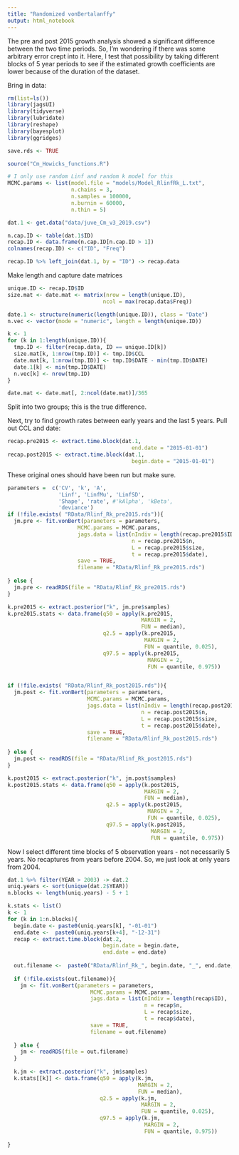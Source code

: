 ```yaml
---
title: "Randomized vonBertalanffy"
output: html_notebook
---
```


The pre and post 2015 growth analysis showed a significant difference between the two time periods. So, I'm wondering if there was some arbitrary error crept into it.  Here, I test that possibility by taking different blocks of 5 year periods to see if the estimated growth coefficients are lower because of the duration of the dataset. 

Bring in data:
```r

rm(list=ls())
library(jagsUI)
library(tidyverse)
library(lubridate)
library(reshape)
library(bayesplot)
library(ggridges)

save.rds <- TRUE

source("Cm_Howicks_functions.R")

# I only use random Linf and random k model for this
MCMC.params <- list(model.file = "models/Model_RlinfRk_L.txt",
                    n.chains = 3,
                    n.samples = 100000,
                    n.burnin = 60000,
                    n.thin = 5)

dat.1 <- get.data("data/juve_Cm_v3_2019.csv")

n.cap.ID <- table(dat.1$ID)
recap.ID <- data.frame(n.cap.ID[n.cap.ID > 1])
colnames(recap.ID) <- c("ID", "Freq")

recap.ID %>% left_join(dat.1, by = "ID") -> recap.data

```


Make length and capture date matrices
```r
unique.ID <- recap.ID$ID
size.mat <- date.mat <- matrix(nrow = length(unique.ID),
                              ncol = max(recap.data$Freq))

date.1 <- structure(numeric(length(unique.ID)), class = "Date")
n.vec <- vector(mode = "numeric", length = length(unique.ID))

k <- 1
for (k in 1:length(unique.ID)){
  tmp.ID <- filter(recap.data, ID == unique.ID[k])
  size.mat[k, 1:nrow(tmp.ID)] <- tmp.ID$CCL
  date.mat[k, 1:nrow(tmp.ID)] <- tmp.ID$DATE - min(tmp.ID$DATE)
  date.1[k] <- min(tmp.ID$DATE)
  n.vec[k] <- nrow(tmp.ID)
}

date.mat <- date.mat[, 2:ncol(date.mat)]/365
```

Split into two groups; this is the true difference. 

Next, try to find growth rates between early years and the last 5 years. 
Pull out CCL and date:
```r

recap.pre2015 <- extract.time.block(dat.1, 
                                       end.date = "2015-01-01")
recap.post2015 <- extract.time.block(dat.1, 
                                       begin.date = "2015-01-01")

```

These original ones should have been run but make sure. 


```r
parameters =  c('CV', 'k', 'A', 
                'Linf', 'LinfMu', 'LinfSD', 
                'Shape', 'rate', #'kAlpha', 'kBeta', 
                'deviance')
if (!file.exists( "RData/Rlinf_Rk_pre2015.rds")){
  jm.pre <- fit.vonBert(parameters = parameters,
                      MCMC.params = MCMC.params,
                      jags.data = list(nIndiv = length(recap.pre2015$ID),
                                       n = recap.pre2015$n,
                                       L = recap.pre2015$size,
                                       t = recap.pre2015$date),
                      save = TRUE, 
                      filename = "RData/Rlinf_Rk_pre2015.rds")
  
} else {
  jm.pre <- readRDS(file = "RData/Rlinf_Rk_pre2015.rds")
}

k.pre2015 <- extract.posterior("k", jm.pre$samples)
k.pre2015.stats <- data.frame(q50 = apply(k.pre2015, 
                                          MARGIN = 2, 
                                          FUN = median),
                              q2.5 = apply(k.pre2015,
                                           MARGIN = 2,
                                           FUN = quantile, 0.025),
                              q97.5 = apply(k.pre2015,
                                            MARGIN = 2,
                                            FUN = quantile, 0.975))


if (!file.exists( "RData/Rlinf_Rk_post2015.rds")){
  jm.post <- fit.vonBert(parameters = parameters,
                         MCMC.params = MCMC.params,
                         jags.data = list(nIndiv = length(recap.post2015$ID),
                                          n = recap.post2015$n,
                                          L = recap.post2015$size,
                                          t = recap.post2015$date),
                         save = TRUE, 
                         filename = "RData/Rlinf_Rk_post2015.rds")
  
} else {
  jm.post <- readRDS(file = "RData/Rlinf_Rk_post2015.rds")
}

k.post2015 <- extract.posterior("k", jm.post$samples)
k.post2015.stats <- data.frame(q50 = apply(k.post2015, 
                                           MARGIN = 2, 
                                           FUN = median),
                               q2.5 = apply(k.post2015,
                                            MARGIN = 2,
                                            FUN = quantile, 0.025),
                               q97.5 = apply(k.post2015,
                                             MARGIN = 2,
                                             FUN = quantile, 0.975))

```

Now I select different time blocks of 5 observation years - not necessarily 5 years. No recaptures from years before 2004. So, we just look at only years from 2004. 

```r
dat.1 %>% filter(YEAR > 2003) -> dat.2
uniq.years <- sort(unique(dat.2$YEAR))
n.blocks <- length(uniq.years) - 5 + 1

k.stats <- list()
k <- 1
for (k in 1:n.blocks){
  begin.date <- paste0(uniq.years[k], "-01-01")
  end.date <-  paste0(uniq.years[k+4], "-12-31")
  recap <- extract.time.block(dat.2, 
                              begin.date = begin.date,
                              end.date = end.date)
  
  out.filename <-  paste0("RData/Rlinf_Rk_", begin.date, "_", end.date, ".rds")
  
  if (!file.exists(out.filename)){
    jm <- fit.vonBert(parameters = parameters,
                          MCMC.params = MCMC.params,
                          jags.data = list(nIndiv = length(recap$ID),
                                           n = recap$n,
                                           L = recap$size,
                                           t = recap$date),
                          save = TRUE, 
                          filename = out.filename)
    
  } else {
    jm <- readRDS(file = out.filename)
  }
  
  k.jm <- extract.posterior("k", jm$samples)
  k.stats[[k]] <- data.frame(q50 = apply(k.jm, 
                                         MARGIN = 2, 
                                         FUN = median),
                             q2.5 = apply(k.jm,
                                          MARGIN = 2,
                                          FUN = quantile, 0.025),
                             q97.5 = apply(k.jm,
                                           MARGIN = 2,
                                           FUN = quantile, 0.975))
  
}
```






